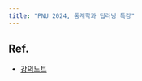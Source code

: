 ---
title: "PNU 2024, 통계학과 딥러닝 특강"
---

## Ref.

- [강의노트](https://docs.google.com/presentation/d/1ATnf8pThlAE1qPKG3QyYzNsoxRuohomOznWsZfZLNWk/edit#slide=id.p1)